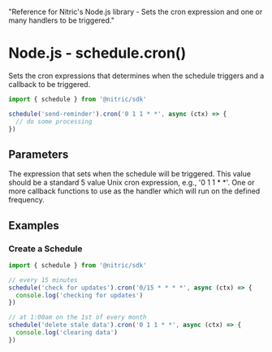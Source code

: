   "Reference for Nitric's Node.js library - Sets the cron expression and one or many handlers to be triggered."

# Node.js - schedule.cron()

Sets the cron expressions that determines when the schedule triggers and a callback to be triggered.

```javascript
import { schedule } from '@nitric/sdk'

schedule('send-reminder').cron('0 1 1 * *', async (ctx) => {
  // do some processing
})
```

## Parameters

<Properties>
  <Property name="expression" required type="string">
    The expression that sets when the schedule will be triggered. This value
    should be a standard 5 value Unix cron expression, e.g., '0 1 1 * *'.
  </Property>
  <Property
    name="middleware"
    required
    type="EventMiddleware or EventMiddleware[]"
  >
    One or more callback functions to use as the handler which will run on the
    defined frequency.
  </Property>
</Properties>

## Examples

### Create a Schedule

```javascript
import { schedule } from '@nitric/sdk'

// every 15 minutes
schedule('check for updates').cron('0/15 * * * *', async (ctx) => {
  console.log('checking for updates')
})

// at 1:00am on the 1st of every month
schedule('delete stale data').cron('0 1 1 * *', async (ctx) => {
  console.log('clearing data')
})
```
